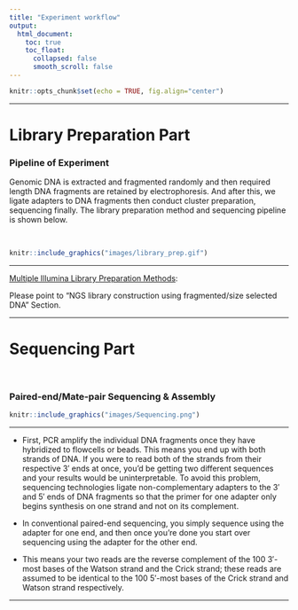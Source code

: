 ```yaml
---
title: "Experiment workflow"
output:
  html_document:
    toc: true
    toc_float:
      collapsed: false
      smooth_scroll: false
---
```


```r
knitr::opts_chunk$set(echo = TRUE, fig.align="center")
```

***

# Library Preparation Part  

### Pipeline of Experiment

Genomic DNA is extracted and fragmented randomly and then required length DNA fragments are retained by electrophoresis. And after this, we ligate adapters to DNA fragments then conduct cluster preparation, sequencing finally. The library preparation method and sequencing pipeline is shown below.

<br>

```r
knitr::include_graphics("images/library_prep.gif")
```

***

<a href="https://www.ncbi.nlm.nih.gov/pmc/articles/PMC4351865" target="_blank">Multiple Illumina Library Preparation Methods</a>: 

Please point to "NGS library construction using fragmented/size selected DNA" Section.

***

# Sequencing Part

<br>

### Paired-end/Mate-pair Sequencing & Assembly

```r
knitr::include_graphics("images/Sequencing.png")
```

***

- First, PCR amplify the individual DNA fragments once they have hybridized to flowcells or beads.  This means you end up with both strands of DNA.  If you were to read both of the strands from their respective 3′ ends at once, you’d be getting two different sequences and your results would be uninterpretable.  To avoid this problem, sequencing technologies ligate non-complementary adapters to the 3′ and 5′ ends of DNA fragments so that the primer for one adapter only begins synthesis on one strand and not on its complement.

- In conventional paired-end sequencing, you simply sequence using the adapter for one end, and then once you’re done you start over sequencing using the adapter for the other end.

- This means your two reads are the reverse complement of the 100 3′-most bases of the Watson strand and the Crick strand; these reads are assumed to be identical to the 100 5′-most bases of the Crick strand and Watson strand respectively.

***
